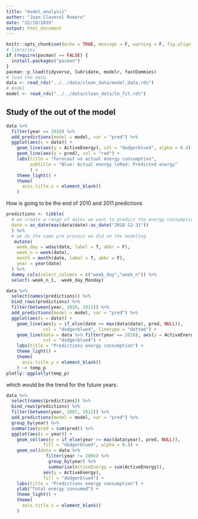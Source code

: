 ```yaml
---
title: "model_analysis"
author: "Joan Claverol Romero"
date: "22/10/2019"
output: html_document
---
```


```r
knitr::opts_chunk$set(echo = TRUE, message = F, warning = F, fig.align = "center")
# libraries
if (require(pacman) == FALSE) {
  install.packages("pacman")
}
pacman::p_load(tidyverse, lubridate, modelr, fastDummies)
# load the data
data <- read_rds("../../data/clean_data/model_data.rds")
# model 
model <- read_rds("../../data/clean_data/lm_fit.rds")
```

## Study of the out of the model

```r
data %>% 
  filter(year == 2010) %>% 
  add_predictions(model = model, var = "pred") %>% 
  ggplot(aes(x = date)) +
    geom_line(aes(y = ActiveEnergy), col = "dodgerblue4", alpha = 0.4) +
    geom_line(aes(y = pred), col = "red") +
    labs(title = "Forecast vs actual energy consumption", 
         subtitle = "Blue: Actual energy \nRed: Predicted energy"
         ) +
    theme_light() +
    theme(
      axis.title.x = element_blank()
    )
```

How is going to be the end of 2010 and 2011 predictions

```r
predictions <- tibble(
  # we create a range of dates we want to predict the energy consumption
  date = as_date(max(data$date):as_date("2018-12-31"))
  ) %>% 
  # we do the same pre process we did on the modeling
   mutate(
    week_day = wday(date, label = T, abbr = F),
    week_n = week(date),
    month = month(date, label = T, abbr = F),
    year = year(date)
  ) %>% 
  dummy_cols(select_columns = c("week_day","week_n")) %>% 
  select(-week_n_1, -week_day_Monday)

data %>% 
  select(names(predictions)) %>% 
  bind_rows(predictions) %>% 
  filter(between(year, 2010, 2011)) %>% 
  add_predictions(model = model, var = "pred") %>% 
  ggplot(aes(x = date)) +
    geom_line(aes(y = if_else(date >= max(data$date), pred, NULL)), 
              col = "dodgerblue4", linetype = "dotted") +
    geom_line(data = data %>% filter(year == 2010), aes(y = ActiveEnergy), 
              col = "dodgerblue4") +
    labs(title = "Predictions energy consumption") +
    theme_light() +
    theme(
      axis.title.y = element_blank()
    ) -> temp_p
plotly::ggplotly(temp_p)

```

which would be the trend for the future years:

```r
data %>% 
  select(names(predictions)) %>% 
  bind_rows(predictions) %>% 
  filter(between(year, 2007, 2012)) %>% 
  add_predictions(model = model, var = "pred") %>% 
  group_by(year) %>% 
  summarise(pred = sum(pred)) %>% 
  ggplot(aes(x = year)) +
    geom_col(aes(y = if_else(year >= max(data$year), pred, NULL)), 
              fill = "dodgerblue4", alpha = 0.4) +
    geom_col(data = data %>% 
               filter(year != 2006) %>% 
                group_by(year) %>% 
                summarise(ActiveEnergy = sum(ActiveEnergy)), 
              aes(y = ActiveEnergy), 
              fill = "dodgerblue4") +
    labs(title = "Predictions energy consumption") +
    ylab("Total energy consumed") +
    theme_light() +
    theme(
      axis.title.x = element_blank()
    ) 
```

